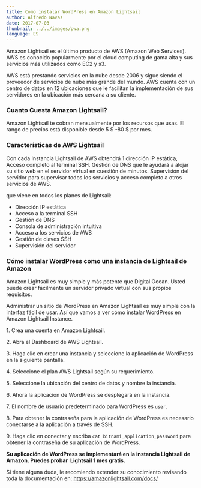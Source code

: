 ```yaml
---
title: Como instalar WordPress en Amazon Lightsail
author: Alfredo Navas
date: 2017-07-03
thumbnail: ../../images/pwa.png
language: ES
---
```


Amazon Lightsail es el último producto de AWS (Amazon Web Services). AWS es conocido popularmente por el cloud computing de gama alta y sus servicios más utilizados como EC2 y s3.

AWS está prestando servicios en la nube desde 2006 y sigue siendo el proveedor de servicios de nube más grande del mundo. AWS cuenta con un centro de datos en 12 ubicaciones que le facilitan la implementación de sus servidores en la ubicación más cercana a su cliente.

### Cuanto Cuesta Amazon Lightsail?

Amazon Lightsail te cobran mensualmente por los recursos que usas. El rango de precios está disponible desde 5 $ -80 $ por mes.


### Características de AWS Lightsail

Con cada Instancia Lightsail de AWS obtendrá 1 dirección IP estática, Acceso completo al terminal SSH. Gestión de DNS que le ayudará a alojar su sitio web en el servidor virtual en cuestión de minutos. Supervisión del servidor para supervisar todos los servicios y acceso completo a otros servicios de AWS.

que viene en todos los planes de Lightsail:

- Dirección IP estática
- Acceso a la terminal SSH
- Gestión de DNS
- Consola de administración intuitiva
- Acceso a los servicios de AWS
- Gestión de claves SSH
- Supervisión del servidor

### Cómo instalar WordPress como una instancia de Lightsail de Amazon

Amazon Lightsail es muy simple y más potente que Digital Ocean. Usted puede crear fácilmente un servidor privado virtual con sus propios requisitos.

Administrar un sitio de WordPress en Amazon Lightsail es muy simple con la interfaz fácil de usar. Así que vamos a ver cómo instalar WordPress en Amazon Lightsail Instance.

1\. Crea una cuenta en Amazon Lightsail.

2\. Abra el Dashboard de AWS Lightsail.

3\. Haga clic en crear una instancia y seleccione la aplicación de WordPress en la siguiente pantalla.

4\. Seleccione el plan AWS Lightsail según su requerimiento.

5\. Seleccione la ubicación del centro de datos y nombre la instancia.

6\. Ahora la aplicación de WordPress se desplegará en la instancia.

7\. El nombre de usuario predeterminado para WordPress es `user`.

8\. Para obtener la contraseña para la aplicación de WordPress es necesario conectarse a la aplicación a través de SSH.

9\. Haga clic en conectar y escriba `cat bitnami_application_password`​ para obtener la contraseña de su aplicación de WordPress.


**Su aplicación de WordPress se implementará en la instancia Lightsail de Amazon. Puedes probar  Lightsail 1 mes gratis.**

Si tiene alguna duda, le recomiendo extender su conocimiento revisando toda la documentación en: https://amazonlightsail.com/docs/
